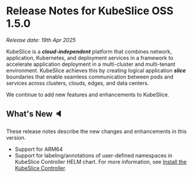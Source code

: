 # Release Notes for KubeSlice OSS 1.5.0

*Release date: 19th Apr 2025*

KubeSlice is a ***cloud-independent*** platform that combines network, application, Kubernetes, and deployment services 
in a framework to accelerate application deployment in a multi-cluster and multi-tenant environment. KubeSlice achieves this 
by creating logical application ***slice*** boundaries that enable seamless communication between pods and services across 
clusters, clouds, edges, and data centers.

We continue to add new features and enhancements to KubeSlice. 

## What's New :speaker:
These release notes describe the new changes and enhancements in this version.

* Support for ARM64 
* Support for labeling/annotations of user-defined namespaces in KubeSlice Controller HELM chart.
  For more information, see [Install the KubeSlice Controller](/versioned_docs/version-1.5.0/install-kubeslice/yaml/yaml-controller-install.mdx#create-a-kubeslice-controller-yaml).